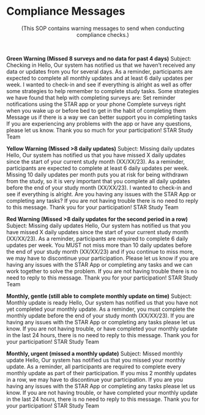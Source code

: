 # Compliance Messages {#sec-compliance_messages}

<center>(This SOP contains warning messages to send when conducting compliance checks.)</center>

 

**Green Warning (Missed 8 surveys and no data for past 4 days)**
Subject: Checking in
Hello,
Our system has notified us that we haven't received any data or updates from you for several days. As a reminder, participants are expected to complete all monthly updates and at least 6 daily updates per week.
I wanted to check-in and see if everything is alright as well as offer some strategies to help remember to complete study tasks. 
Some strategies we have found that help with completing surveys are:
Set reminder notifications using the STAR app or your phone
Complete surveys right when you wake up or before bed to get in the habit of completing them
Message us if there is a way we can better support you in completing tasks
If you are experiencing any problems with the app or have any questions, please let us know.
Thank you so much for your participation!
STAR Study Team

**Yellow Warning (Missed >8 daily updates)**
Subject: Missing daily updates
Hello,
Our system has notified us that you have missed X daily updates since the start of your current study month (XX/XX/23).
As a reminder, participants are expected to complete at least 6 daily updates per week. Missing 10 daily updates per month puts you at risk for being withdrawn from the study, so it is very important that you complete all daily updates before the end of your study month (XX/XX/23).
I wanted to check-in and see if everything is alright. Are you having any issues with the STAR App or completing any tasks? 
If you are not having trouble there is no need to reply to this message.
Thank you for your participation!
STAR Study Team

**Red Warning (Missed >8 daily updates for the second period in a row)**
Subject:  Missing daily updates
Hello,
Our system has notified us that you have missed X daily updates since the start of your current study month (XX/XX/23).
As a reminder, participants are required to complete 6 daily updates per week. You MUST not miss more than 10 daily updates before the end of your study month (XX/XX/23) and if you continue to miss more, we may have to discontinue your participation.
Please let us know if you are having any issues with the STAR App or completing any tasks and we can work together to solve the problem.
If you are not having trouble there is no need to reply to this message.
Thank you for your participation!
STAR Study Team

**Monthly, gentle (still able to complete monthly update on time)**
Subject: Monthly update is ready
Hello,
Our system has notified us that you have not yet completed your monthly update. 
As a reminder, you must complete the monthly update before the end of your study month (XX/XX/23).
If you are having any issues with the STAR App or completing any tasks please let us know.
If you are not having trouble, or have completed your monthly update in the last 24 hours, there is no need to reply to this message.
Thank you for your participation!
STAR Study Team

**Monthly, urgent (missed a monthly update)**
Subject: Missed monthly update
Hello,
Our system has notified us that you missed your monthly update. 
As a reminder, all participants are required to complete every monthly update as part of their participation. If you miss 2 monthly updates in a row, we may have to discontinue your participation. 
If you are you having any issues with the STAR App or completing any tasks please let us know.
If you are not having trouble, or have completed your monthly update in the last 24 hours, there is no need to reply to this message.
Thank you for your participation!
STAR Study Team
